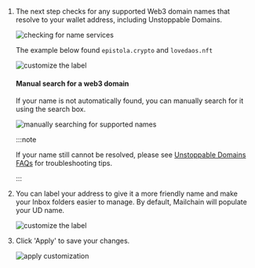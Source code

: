 1.  The next step checks for any supported Web3 domain names that resolve to your wallet address, including Unstoppable Domains.

    <img
    	className="guides-image-small"
    	alt="checking for name services"
    	src="/img/user/guides/getting-started/img-register-a-wallet/checking-name-services.png"
    />

    The example below found `epistola.crypto` and `lovedaos.nft`

    <img
    	className="guides-image"
    	alt="customize the label"
    	src="/img/user/guides/getting-started/img-register-a-wallet/search-name-services-unstoppable.png"
    />

    #### Manual search for a web3 domain

    If your name is not automatically found, you can manually search for it using the search box.

    <img
    	className="guides-image"
    	alt="manually searching for supported names"
    	src="/img/user/guides/getting-started/img-register-a-wallet/manual-search-name-services.png"
    />

    :::note

    If your name still cannot be resolved, please see [Unstoppable Domains FAQs](/user/guides/wallets-and-identities/unstoppable-domains/unstoppable-domains-faqs#my-ud-name-was-not-found-what-should-i-check) for troubleshooting tips.

    :::

1.  You can label your address to give it a more friendly name and make your Inbox folders easier to manage. By default, Mailchain will populate your UD name.

    <img
    	className="guides-image"
    	alt="customize the label"
    	src="/img/user/guides/getting-started/img-register-a-wallet/customize-label-unstoppable.png"
    />

1.  Click 'Apply' to save your changes.

    <img
    	className="guides-image"
    	alt="apply customization"
    	src="/img/user/guides/getting-started/img-register-a-wallet/apply-customization-unstoppable.png"
    />
